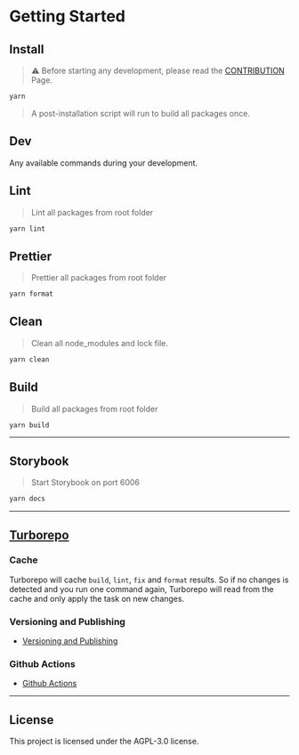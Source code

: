 
<Meta title="Introduction/Getting Started" />

# Getting Started

## Install

> ⚠️ Before starting any development, please read the [CONTRIBUTION](./CONTRIBUTING.md) Page.

```bash
yarn
```

> A post-installation script will run to build all packages once.

## Dev

Any available commands during your development.

## Lint

> Lint all packages from root folder

```bash
yarn lint
```

## Prettier

> Prettier all packages from root folder

```bash
yarn format
```

## Clean

> Clean all node_modules and lock file.

```bash
yarn clean
```

## Build

> Build all packages from root folder

```bash
yarn build
```

---

## Storybook

> Start Storybook on port 6006

```bash
yarn docs
```

---

## [Turborepo](https://turborepo.org/)

### Cache

Turborepo will cache `build`, `lint`, `fix` and `format` results. So if no changes is detected and you run one command again, Turborepo will read from the cache and only apply the task on new changes.

### Versioning and Publishing

- [Versioning and Publishing](https://turborepo.org/docs/handbook/publishing-packages/versioning-and-publishing)

### Github Actions

- [Github Actions](https://turborepo.org/docs/ci/github-actions)

---

## License

This project is licensed under the AGPL-3.0 license.
